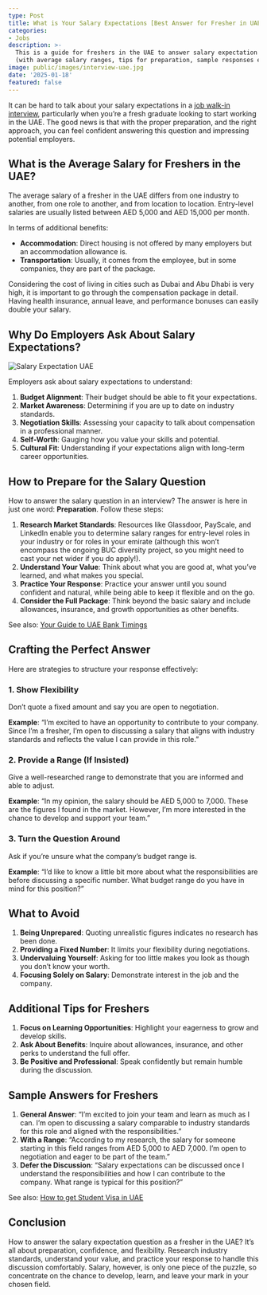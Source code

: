 ```yaml
---
type: Post
title: What is Your Salary Expectations [Best Answer for Fresher in UAE]
categories:
- Jobs
description: >-
  This is a guide for freshers in the UAE to answer salary expectation questions
  (with average salary ranges, tips for preparation, sample responses etc.).
image: public/images/interview-uae.jpg
date: '2025-01-18'
featured: false
---
```


It can be hard to talk about your salary expectations in a [job walk-in interview](https://uaemoney.ae/post/dubai-walk-in-interview-february-2025/), particularly when you’re a fresh graduate looking to start working in the UAE. The good news is that with the proper preparation, and the right approach, you can feel confident answering this question and impressing potential employers.

## What is the Average Salary for Freshers in the UAE?
The average salary of a fresher in the UAE differs from one industry to another, from one role to another, and from location to location. Entry-level salaries are usually listed between AED 5,000 and AED 15,000 per month.

In terms of additional benefits:

- **Accommodation**: Direct housing is not offered by many employers but an accommodation allowance is.
- **Transportation**: Usually, it comes from the employee, but in some companies, they are part of the package.

Considering the cost of living in cities such as Dubai and Abu Dhabi is very high, it is important to go through the compensation package in detail. Having health insurance, annual leave, and performance bonuses can easily double your salary.

## Why Do Employers Ask About Salary Expectations?

![Salary Expectation UAE](/public/images/salary-expectation-uae.jpg)

Employers ask about salary expectations to understand:

1. **Budget Alignment**: Their budget should be able to fit your expectations.
2. **Market Awareness**: Determining if you are up to date on industry standards.
3. **Negotiation Skills**: Assessing your capacity to talk about compensation in a professional manner.
4. **Self-Worth**: Gauging how you value your skills and potential.
5. **Cultural Fit**: Understanding if your expectations align with long-term career opportunities.

## How to Prepare for the Salary Question
How to answer the salary question in an interview? The answer is here in just one word: **Preparation**. Follow these steps:

1. **Research Market Standards**: Resources like Glassdoor, PayScale, and LinkedIn enable you to determine salary ranges for entry-level roles in your industry or for roles in your emirate (although this won’t encompass the ongoing BUC diversity project, so you might need to cast your net wider if you do apply!).
2. **Understand Your Value**: Think about what you are good at, what you’ve learned, and what makes you special.
3. **Practice Your Response**: Practice your answer until you sound confident and natural, while being able to keep it flexible and on the go.
4. **Consider the Full Package**: Think beyond the basic salary and include allowances, insurance, and growth opportunities as other benefits.

See also: [Your Guide to UAE Bank Timings](https://uaetime.netlify.app/posts/uae-bank-timings)

## Crafting the Perfect Answer
Here are strategies to structure your response effectively:

### 1. Show Flexibility
Don’t quote a fixed amount and say you are open to negotiation.

**Example**: “I’m excited to have an opportunity to contribute to your company. Since I’m a fresher, I’m open to discussing a salary that aligns with industry standards and reflects the value I can provide in this role.”

### 2. Provide a Range (If Insisted)
Give a well-researched range to demonstrate that you are informed and able to adjust.

**Example**: “In my opinion, the salary should be AED 5,000 to 7,000. These are the figures I found in the market. However, I’m more interested in the chance to develop and support your team.”

### 3. Turn the Question Around
Ask if you’re unsure what the company’s budget range is.

**Example**: “I’d like to know a little bit more about what the responsibilities are before discussing a specific number. What budget range do you have in mind for this position?”

## What to Avoid
1. **Being Unprepared**: Quoting unrealistic figures indicates no research has been done.
2. **Providing a Fixed Number**: It limits your flexibility during negotiations.
3. **Undervaluing Yourself**: Asking for too little makes you look as though you don’t know your worth.
4. **Focusing Solely on Salary**: Demonstrate interest in the job and the company.

## Additional Tips for Freshers
1. **Focus on Learning Opportunities**: Highlight your eagerness to grow and develop skills.
2. **Ask About Benefits**: Inquire about allowances, insurance, and other perks to understand the full offer.
3. **Be Positive and Professional**: Speak confidently but remain humble during the discussion.

## Sample Answers for Freshers
1. **General Answer**: “I’m excited to join your team and learn as much as I can. I’m open to discussing a salary comparable to industry standards for this role and aligned with the responsibilities.”
2. **With a Range**: “According to my research, the salary for someone starting in this field ranges from AED 5,000 to AED 7,000. I’m open to negotiation and eager to be part of the team.”
3. **Defer the Discussion**: “Salary expectations can be discussed once I understand the responsibilities and how I can contribute to the company. What range is typical for this position?”

See also: [How to get Student Visa in UAE](https://uaetime.netlify.app/posts/uae-student-visa)

## Conclusion
How to answer the salary expectation question as a fresher in the UAE? It’s all about preparation, confidence, and flexibility. Research industry standards, understand your value, and practice your response to handle this discussion comfortably. Salary, however, is only one piece of the puzzle, so concentrate on the chance to develop, learn, and leave your mark in your chosen field.
